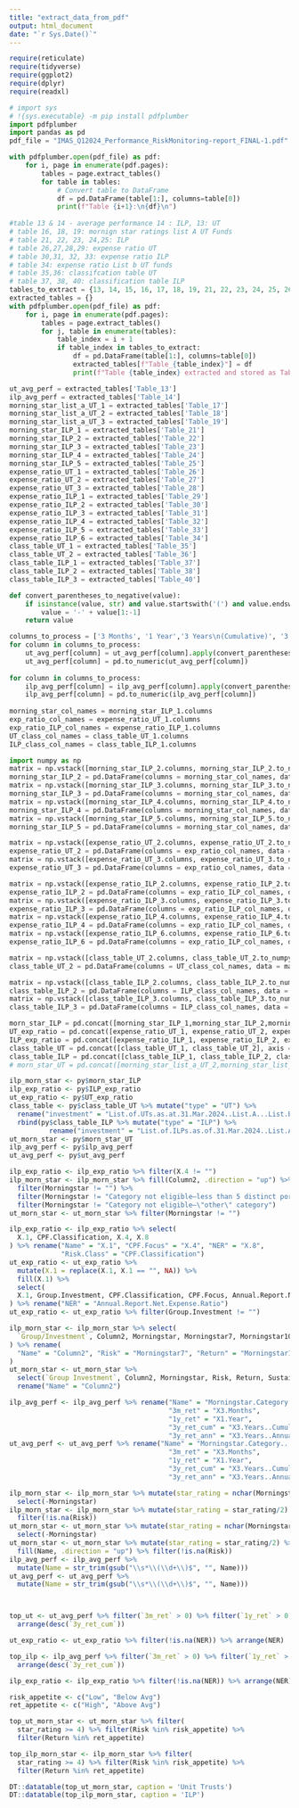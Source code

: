 ---
title: "extract_data_from_pdf"
output: html_document
date: "`r Sys.Date()`"
---

```{r}
require(reticulate)
require(tidyverse)
require(ggplot2)
require(dplyr)
require(readxl)
```

```{python}
# import sys
# !{sys.executable} -m pip install pdfplumber
import pdfplumber
import pandas as pd
pdf_file = "IMAS_Q12024_Performance_RiskMonitoring-report_FINAL-1.pdf"

with pdfplumber.open(pdf_file) as pdf:
    for i, page in enumerate(pdf.pages):
        tables = page.extract_tables()
        for table in tables:
            # Convert table to DataFrame
            df = pd.DataFrame(table[1:], columns=table[0])
            print(f"Table {i+1}:\n{df}\n")
            
#table 13 & 14 - average performance 14 : ILP, 13: UT
# table 16, 18, 19: mornign star ratings list A UT Funds
# table 21, 22, 23, 24,25: ILP
# table 26,27,28,29: expense ratio UT
# table 30,31, 32, 33: expense ratio ILP
# table 34: expense ratio List b UT funds
# table 35,36: classifcation table UT
# table 37, 38, 40: classification table ILP
tables_to_extract = {13, 14, 15, 16, 17, 18, 19, 21, 22, 23, 24, 25, 26, 27, 28, 29, 30, 31, 32, 33, 34, 35, 36, 37, 38, 40}
extracted_tables = {}
with pdfplumber.open(pdf_file) as pdf:
    for i, page in enumerate(pdf.pages):
        tables = page.extract_tables()
        for j, table in enumerate(tables):
            table_index = i + 1
            if table_index in tables_to_extract:
                df = pd.DataFrame(table[1:], columns=table[0])
                extracted_tables[f"Table_{table_index}"] = df
                print(f"Table {table_index} extracted and stored as Table_{table_index}")

ut_avg_perf = extracted_tables['Table_13']
ilp_avg_perf = extracted_tables['Table_14']
morning_star_list_a_UT_1 = extracted_tables['Table_17']
morning_star_list_a_UT_2 = extracted_tables['Table_18']
morning_star_list_a_UT_3 = extracted_tables['Table_19']
morning_star_ILP_1 = extracted_tables['Table_21']
morning_star_ILP_2 = extracted_tables['Table_22']
morning_star_ILP_3 = extracted_tables['Table_23']
morning_star_ILP_4 = extracted_tables['Table_24']
morning_star_ILP_5 = extracted_tables['Table_25']
expense_ratio_UT_1 = extracted_tables['Table_26']
expense_ratio_UT_2 = extracted_tables['Table_27']
expense_ratio_UT_3 = extracted_tables['Table_28']
expense_ratio_ILP_1 = extracted_tables['Table_29']
expense_ratio_ILP_2 = extracted_tables['Table_30']
expense_ratio_ILP_3 = extracted_tables['Table_31']
expense_ratio_ILP_4 = extracted_tables['Table_32']
expense_ratio_ILP_5 = extracted_tables['Table_33']
expense_ratio_ILP_6 = extracted_tables['Table_34']
class_table_UT_1 = extracted_tables['Table_35']
class_table_UT_2 = extracted_tables['Table_36']
class_table_ILP_1 = extracted_tables['Table_37']
class_table_ILP_2 = extracted_tables['Table_38']
class_table_ILP_3 = extracted_tables['Table_40']

def convert_parentheses_to_negative(value):
    if isinstance(value, str) and value.startswith('(') and value.endswith(')'):
        value = '-' + value[1:-1]
    return value

columns_to_process = ['3 Months', '1 Year','3 Years\n(Cumulative)', '3 Years\n(Annualized)']
for column in columns_to_process:
    ut_avg_perf[column] = ut_avg_perf[column].apply(convert_parentheses_to_negative)
    ut_avg_perf[column] = pd.to_numeric(ut_avg_perf[column])
    
for column in columns_to_process:
    ilp_avg_perf[column] = ilp_avg_perf[column].apply(convert_parentheses_to_negative)
    ilp_avg_perf[column] = pd.to_numeric(ilp_avg_perf[column])
    
morning_star_col_names = morning_star_ILP_1.columns
exp_ratio_col_names = expense_ratio_UT_1.columns
exp_ratio_ILP_col_names = expense_ratio_ILP_1.columns
UT_class_col_names = class_table_UT_1.columns
ILP_class_col_names = class_table_ILP_1.columns

import numpy as np
matrix = np.vstack([morning_star_ILP_2.columns, morning_star_ILP_2.to_numpy()])
morning_star_ILP_2 = pd.DataFrame(columns = morning_star_col_names, data = matrix[:,:])
matrix = np.vstack([morning_star_ILP_3.columns, morning_star_ILP_3.to_numpy()])
morning_star_ILP_3 = pd.DataFrame(columns = morning_star_col_names, data = matrix[:,:])
matrix = np.vstack([morning_star_ILP_4.columns, morning_star_ILP_4.to_numpy()])
morning_star_ILP_4 = pd.DataFrame(columns = morning_star_col_names, data = matrix[:,:])
matrix = np.vstack([morning_star_ILP_5.columns, morning_star_ILP_5.to_numpy()])
morning_star_ILP_5 = pd.DataFrame(columns = morning_star_col_names, data = matrix[:,:])

matrix = np.vstack([expense_ratio_UT_2.columns, expense_ratio_UT_2.to_numpy()])
expense_ratio_UT_2 = pd.DataFrame(columns = exp_ratio_col_names, data = matrix[:,:])
matrix = np.vstack([expense_ratio_UT_3.columns, expense_ratio_UT_3.to_numpy()])
expense_ratio_UT_3 = pd.DataFrame(columns = exp_ratio_col_names, data = matrix[:,:])

matrix = np.vstack([expense_ratio_ILP_2.columns, expense_ratio_ILP_2.to_numpy()])
expense_ratio_ILP_2 = pd.DataFrame(columns = exp_ratio_ILP_col_names, data = matrix[:,:])
matrix = np.vstack([expense_ratio_ILP_3.columns, expense_ratio_ILP_3.to_numpy()])
expense_ratio_ILP_3 = pd.DataFrame(columns = exp_ratio_ILP_col_names, data = matrix[:,:])
matrix = np.vstack([expense_ratio_ILP_4.columns, expense_ratio_ILP_4.to_numpy()])
expense_ratio_ILP_4 = pd.DataFrame(columns = exp_ratio_ILP_col_names, data = matrix[:,:])
matrix = np.vstack([expense_ratio_ILP_6.columns, expense_ratio_ILP_6.to_numpy()])
expense_ratio_ILP_6 = pd.DataFrame(columns = exp_ratio_ILP_col_names, data = matrix[:,:])

matrix = np.vstack([class_table_UT_2.columns, class_table_UT_2.to_numpy()])
class_table_UT_2 = pd.DataFrame(columns = UT_class_col_names, data = matrix[:,:])

matrix = np.vstack([class_table_ILP_2.columns, class_table_ILP_2.to_numpy()])
class_table_ILP_2 = pd.DataFrame(columns = ILP_class_col_names, data = matrix[:,:])
matrix = np.vstack([class_table_ILP_3.columns, class_table_ILP_3.to_numpy()])
class_table_ILP_3 = pd.DataFrame(columns = ILP_class_col_names, data = matrix[:,:])

morn_star_ILP = pd.concat([morning_star_ILP_1,morning_star_ILP_2,morning_star_ILP_3,morning_star_ILP_4,morning_star_ILP_5], axis = 0)
UT_exp_ratio = pd.concat([expense_ratio_UT_1, expense_ratio_UT_2, expense_ratio_UT_3], axis = 0)
ILP_exp_ratio = pd.concat([expense_ratio_ILP_1, expense_ratio_ILP_2, expense_ratio_ILP_3, expense_ratio_ILP_4, expense_ratio_ILP_6], axis = 0)
class_table_UT = pd.concat([class_table_UT_1, class_table_UT_2], axis = 0)
class_table_ILP = pd.concat([class_table_ILP_1, class_table_ILP_2, class_table_ILP_3], axis=0)
# morn_star_UT = pd.concat([morning_star_list_a_UT_2,morning_star_list_a_UT_3], axis = 0)
```

```{r}
ilp_morn_star <- py$morn_star_ILP 
ilp_exp_ratio <- py$ILP_exp_ratio 
ut_exp_ratio <- py$UT_exp_ratio 
class_table <- py$class_table_UT %>% mutate("type" = "UT") %>% 
  rename("investment" = "List.of.UTs.as.at.31.Mar.2024..List.A...List.B..according.to.Risk.Classification.Table.") %>%
  rbind(py$class_table_ILP %>% mutate("type" = "ILP") %>%
          rename("investment" = "List.of.ILPs.as.of.31.Mar.2024..List.A...List.B..according.to.Risk.Classification.Table.")) %>% select(-X)
ut_morn_star <- py$morn_star_UT 
ilp_avg_perf <- py$ilp_avg_perf 
ut_avg_perf <- py$ut_avg_perf 

ilp_exp_ratio <- ilp_exp_ratio %>% filter(X.4 != "")
ilp_morn_star <- ilp_morn_star %>% fill(Column2, .direction = "up") %>%
  filter(Morningstar != "") %>% 
  filter(Morningstar != "Category not eligible—less than 5 distinct portfolios") %>% 
  filter(Morningstar != "Category not eligible—\"other\" category")
ut_morn_star <- ut_morn_star %>% filter(Morningstar != "")

ilp_exp_ratio <- ilp_exp_ratio %>% select(
  X.1, CPF.Classification, X.4, X.8
) %>% rename("Name" = "X.1", "CPF.Focus" = "X.4", "NER" = "X.8",
             "Risk.Class" = "CPF.Classification")
ut_exp_ratio <- ut_exp_ratio %>% 
  mutate(X.1 = replace(X.1, X.1 == "", NA)) %>%
  fill(X.1) %>%
  select(
  X.1, Group.Investment, CPF.Classification, CPF.Focus, Annual.Report.Net.Expense.Ratio
) %>% rename("NER" = "Annual.Report.Net.Expense.Ratio")
ut_exp_ratio <- ut_exp_ratio %>% filter(Group.Investment != "")

ilp_morn_star <- ilp_morn_star %>% select(
  `Group/Investment`, Column2, Morningstar, Morningstar7, Morningstar10, Morningstar13
) %>% rename(
  "Name" = "Column2", "Risk" = "Morningstar7", "Return" = "Morningstar10", "Sustainability" = "Morningstar13"
)
ut_morn_star <- ut_morn_star %>% 
  select(`Group Investment`, Column2, Morningstar, Risk, Return, Sustainability) %>% 
  rename("Name" = "Column2")

ilp_avg_perf <- ilp_avg_perf %>% rename("Name" = "Morningstar.Category.ILP..Number.of.Funds.",
                                        "3m_ret" = "X3.Months",
                                        "1y_ret" = "X1.Year",
                                        "3y_ret_cum" = "X3.Years..Cumulative.",
                                        "3y_ret_ann" = "X3.Years..Annualized.")
ut_avg_perf <- ut_avg_perf %>% rename("Name" = "Morningstar.Category...UT..Number.of.Funds.",
                                        "3m_ret" = "X3.Months",
                                        "1y_ret" = "X1.Year",
                                        "3y_ret_cum" = "X3.Years..Cumulative.",
                                        "3y_ret_ann" = "X3.Years..Annualized.")

ilp_morn_star <- ilp_morn_star %>% mutate(star_rating = nchar(Morningstar)) %>% 
  select(-Morningstar)
ilp_morn_star <- ilp_morn_star %>% mutate(star_rating = star_rating/2) %>% 
  filter(!is.na(Risk))
ut_morn_star <- ut_morn_star %>% mutate(star_rating = nchar(Morningstar)) %>% 
  select(-Morningstar)
ut_morn_star <- ut_morn_star %>% mutate(star_rating = star_rating/2) %>% 
  fill(Name, .direction = "up") %>% filter(!is.na(Risk))
ilp_avg_perf <- ilp_avg_perf %>% 
  mutate(Name = str_trim(gsub("\\s*\\(\\d+\\)$", "", Name)))
ut_avg_perf <- ut_avg_perf %>% 
  mutate(Name = str_trim(gsub("\\s*\\(\\d+\\)$", "", Name)))



top_ut <- ut_avg_perf %>% filter(`3m_ret` > 0) %>% filter(`1y_ret` > 0) %>% filter(`3y_ret_ann` > 0) %>% 
  arrange(desc(`3y_ret_cum`))

ut_exp_ratio <- ut_exp_ratio %>% filter(!is.na(NER)) %>% arrange(NER)

top_ilp <- ilp_avg_perf %>% filter(`3m_ret` > 0) %>% filter(`1y_ret` > 0) %>% filter(`3y_ret_ann` > 0) %>% 
  arrange(desc(`3y_ret_cum`))

ilp_exp_ratio <- ilp_exp_ratio %>% filter(!is.na(NER)) %>% arrange(NER)

risk_appetite <- c("Low", "Below Avg")
ret_appetite <- c("High", "Above Avg")

top_ut_morn_star <- ut_morn_star %>% filter(
  star_rating >= 4) %>% filter(Risk %in% risk_appetite) %>% 
  filter(Return %in% ret_appetite)

top_ilp_morn_star <- ilp_morn_star %>% filter(
  star_rating >= 4) %>% filter(Risk %in% risk_appetite) %>% 
  filter(Return %in% ret_appetite)
```

```{r}
DT::datatable(top_ut_morn_star, caption = 'Unit Trusts')
DT::datatable(top_ilp_morn_star, caption = 'ILP')
```